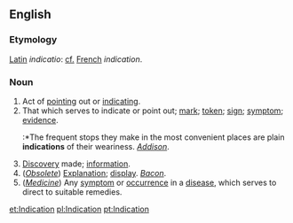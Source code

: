 ==English==

===Etymology===
[[Latin]] ''indicatio'': [[cf.]] [[French]] ''indication''.

===Noun===
#Act of [[point]]ing out or [[indicate|indicating]].
#That which serves to indicate or point out; [[mark]]; [[token]]; [[sign]]; [[symptom]]; [[evidence]].
#:*The frequent stops they make in the most convenient places are plain '''indications''' of their weariness. ''[[Addison]]''.
#[[Discovery]] made; [[information]].
#(''[[Obsolete]]'') [[Explanation]]; [[display]]. ''[[Bacon]]''.
#(''[[Medicine]]'') Any [[symptom]] or [[occurrence]] in a [[disease]], which serves to direct to suitable remedies.

[[et:Indication]]
[[pl:Indication]]
[[pt:Indication]]